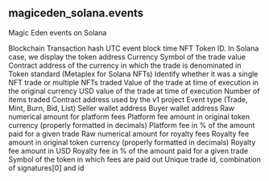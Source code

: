 ## magiceden_solana.events 
Magic Eden events on Solana


<ParamField path="blockchain">
Blockchain
</ParamField>
<ParamField path="tx_hash">
Transaction hash
</ParamField>
<ParamField path="block_time">
UTC event block time
</ParamField>
<ParamField path="token_id">
NFT Token ID. In Solana case, we display the token address
</ParamField>
<ParamField path="currency_symbol">
Currency Symbol of the trade value
</ParamField>
<ParamField path="currency_contract">
Contract address of the currency in which the trade is denominated in
</ParamField>
<ParamField path="token_standard">
Token standard (Metaplex for Solana NFTs)
</ParamField>
<ParamField path="trade_type">
Identify whether it was a single NFT trade or multiple NFTs traded
</ParamField>
<ParamField path="amount_original">
Value of the trade at time of execution in the original currency
</ParamField>
<ParamField path="amount_usd">
USD value of the trade at time of execution
</ParamField>
<ParamField path="number_of_items">
Number of items traded
</ParamField>
<ParamField path="project_contract_address">
Contract address used by the v1 project
</ParamField>
<ParamField path="evt_type">
Event type (Trade, Mint, Burn, Bid, List)
</ParamField>
<ParamField path="seller">
Seller wallet address
</ParamField>
<ParamField path="buyer">
Buyer wallet address
</ParamField>
<ParamField path="platform_fee_amount_raw">
Raw numerical amount for platform fees
</ParamField>
<ParamField path="platform_fee_amount">
Platform fee amount in original token currency (properly formatted in decimals)
</ParamField>
<ParamField path="platform_fee_amount_usd">
Platform fee in % of the amount paid for a given trade
</ParamField>
<ParamField path="royalty_fee_amount_raw">
Raw numerical amount for royalty fees
</ParamField>
<ParamField path="royalty_fee_amount">
Royalty fee amount in original token currency (properly formatted in decimals)
</ParamField>
<ParamField path="royalty_fee_amount_usd">
Royalty fee amount in USD
</ParamField>
<ParamField path="royalty_fee_percentage">
Royalty fee in % of the amount paid for a given trade
</ParamField>
<ParamField path="royalty_fee_currency_symbol">
Symbol of the token in which fees are paid out
</ParamField>
<ParamField path="unique_trade_id">
Unique trade id, combination of signatures[0] and id
</ParamField>
